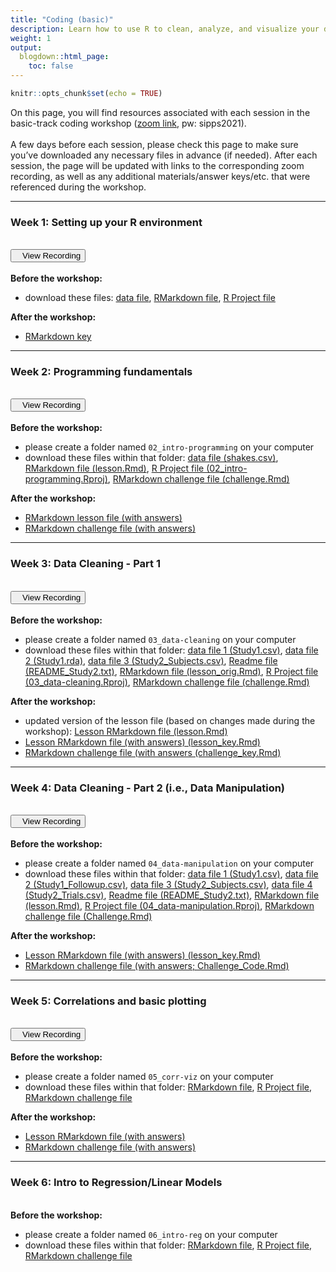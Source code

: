 ```yaml
---
title: "Coding (basic)"
description: Learn how to use R to clean, analyze, and visualize your data.
weight: 1
output:
  blogdown::html_page:
    toc: false
---
```


```r
knitr::opts_chunk$set(echo = TRUE)
```

On this page, you will find resources associated with each session in the basic-track coding workshop (<a href="https://columbiauniversity.zoom.us/j/93930272696?pwd=Y2s1U2VWY0pDR0ZQYTlxWC9mNzVmZz09" target="_blank">zoom link</a>, pw: sipps2021).
<br><br>
A few days before each session, please check this page to make sure you've downloaded any necessary files in advance (if needed). After each session, the page will be updated with links to the corresponding zoom recording, as well as any additional materials/answer keys/etc. that were referenced during the workshop.
<hr>

### Week 1: Setting up your R environment
<br>
<div align="center"><a href="https://columbiauniversity.zoom.us/rec/share/DK-fdd1h5WcTIu-CBu_JHj31M46aZArRZGUejlqo3ssjL8fZ-ezEAjaBta65cHuQ.8CQ4myXSjViniuYN?startTime=1623182507000" target="_blank" style="padding-bottom:10px"><button><i class="fas fa-video"></i>&nbsp;&nbsp;&nbsp;View Recording</button></a></div>
<br>
**Before the workshop:**
<ul>
<li>download these files: <a href="/workshop_files/coding-basic-01/shakes.csv" download>data file</a>, <a href="/workshop_files/coding-basic-01/lesson.Rmd" download>RMarkdown file</a>, <a href="/workshop_files/coding-basic-01/Coding_Lesson1.Rproj" download>R Project file</a>
</ul>

**After the workshop:**
<ul>
<li><a href="/workshop_files/coding-basic-01/lessonKey.Rmd" download>RMarkdown key</a>
</ul>

<hr>

### Week 2: Programming fundamentals
<br>
<div align="center"><a href="https://columbiauniversity.zoom.us/rec/share/gcm3U1Vtyza9W3E3k7ApPW84_FJRsCtWrXK-qsg5UpU2vE53klqpRA0bmHFAaPpA.4vRMDAuVvq9ZxIrW?startTime=1623787255000" target="_blank" style="padding-bottom:10px"><button><i class="fas fa-video"></i>&nbsp;&nbsp;&nbsp;View Recording</button></a></div>
<br>
**Before the workshop:**
<ul>
<li>please create a folder named `02_intro-programming` on your computer
<li>download these files within that folder: <a href="/workshop_files/coding-basic-02/shakes.csv" download>data file (shakes.csv)</a>, <a href="/workshop_files/coding-basic-02/lesson.Rmd" download>RMarkdown file (lesson.Rmd)</a>, <a href="/workshop_files/coding-basic-02/02_intro-programming.Rproj" download>R Project file (02_intro-programming.Rproj)</a>, <a href="/workshop_files/coding-basic-02/challenge.Rmd" download>RMarkdown challenge file (challenge.Rmd)</a>
</ul>

**After the workshop:**
<ul>
<li><a href="/workshop_files/coding-basic-02/lesson_key.Rmd" download>RMarkdown lesson file (with answers)</a>
<li><a href="/workshop_files/coding-basic-02/challenge_key.Rmd" download>RMarkdown challenge file (with answers)</a>
</ul>

<hr>

### Week 3: Data Cleaning - Part 1
<br>
<div align="center"><a href="https://columbiauniversity.zoom.us/rec/share/ql2sYMcvOnH5GkrTue5ZNkBCaVoIZfBTVchjovMJHXwMzWmEhvEt0rSQfNBzChy-.S7V-MYQpFWVegtnL" target="_blank" style="padding-bottom:10px"><button><i class="fas fa-video"></i>&nbsp;&nbsp;&nbsp;View Recording</button></a></div>
<br>
**Before the workshop:**
<ul>
<li>please create a folder named `03_data-cleaning` on your computer
<li>download these files within that folder: 
<a href="/workshop_files/coding-basic-03/Study1.csv" download>data file 1 (Study1.csv)</a>, 
<a href="/workshop_files/coding-basic-03/Study1.rda" download>data file 2 (Study1.rda)</a>,
<a href="/workshop_files/coding-basic-03/Study2_Subjects.csv" download>data file 3 (Study2_Subjects.csv)</a>,
<a href="/workshop_files/coding-basic-03/README_Study2.txt" download>Readme file (README_Study2.txt)</a>,
<a href="/workshop_files/coding-basic-03/lesson_orig.Rmd" download>RMarkdown file (lesson_orig.Rmd)</a>, 
<a href="/workshop_files/coding-basic-03/03_data-cleaning.Rproj" download>R Project file (03_data-cleaning.Rproj)</a>, 
<a href="/workshop_files/coding-basic-03/challenge.Rmd" download>RMarkdown challenge file (challenge.Rmd)</a>
</ul>

**After the workshop:**
<ul>
<li>updated version of the lesson file (based on changes made during the workshop): <a href="/workshop_files/coding-basic-03/lesson.Rmd" download>Lesson RMarkdown file (lesson.Rmd)</a>
<li> <a href="/workshop_files/coding-basic-03/lesson_key.Rmd" download>Lesson RMarkdown file (with answers) (lesson_key.Rmd)</a>
<li> <a href="/workshop_files/coding-basic-03/challenge_key.Rmd" download>RMarkdown challenge file (with answers (challenge_key.Rmd)</a>
</ul>

<hr>

### Week 4: Data Cleaning - Part 2 (i.e., Data Manipulation)
<br>
<div align="center"><a href="https://columbiauniversity.zoom.us/rec/share/kCsqybb90-Owiotr9M3W5hO1ay2kcOZvL7F6sGon9EGUi0DzcWe3QAva3D7jxOvS.USkUisXXabanWC8x?startTime=1624996597000" target="_blank" style="padding-bottom:10px"><button><i class="fas fa-video"></i>&nbsp;&nbsp;&nbsp;View Recording</button></a></div>
<br>
**Before the workshop:**
<ul>
<li>please create a folder named `04_data-manipulation` on your computer
<li>download these files within that folder: 
<a href="/workshop_files/coding-basic-04/Study1.csv" download>data file 1 (Study1.csv)</a>, 
<a href="/workshop_files/coding-basic-04/Study1_Followup.csv" download>data file 2 (Study1_Followup.csv)</a>,
<a href="/workshop_files/coding-basic-04/Study2_Subjects.csv" download>data file 3 (Study2_Subjects.csv)</a>,
<a href="/workshop_files/coding-basic-04/Study2_Trials.csv" download>data file 4 (Study2_Trials.csv)</a>,
<a href="/workshop_files/coding-basic-04/README_Study2.txt" download>Readme file (README_Study2.txt)</a>,
<a href="/workshop_files/coding-basic-04/lesson.Rmd" download>RMarkdown file (lesson.Rmd)</a>, 
<a href="/workshop_files/coding-basic-04/04_data-manipulation.Rproj" download>R Project file (04_data-manipulation.Rproj)</a>, 
<a href="/workshop_files/coding-basic-04/Challenge.Rmd" download>RMarkdown challenge file (Challenge.Rmd)</a>
</ul>

**After the workshop:**
<ul>
<li> <a href="/workshop_files/coding-basic-04/lesson_key.Rmd" download>Lesson RMarkdown file (with answers) (lesson_key.Rmd)</a>
<li> <a href="/workshop_files/coding-basic-04/Challenge_Code.Rmd" download>RMarkdown challenge file (with answers; Challenge_Code.Rmd)</a>
</ul>

<hr>

### Week 5: Correlations and basic plotting
<br>
<div align="center"><a href="https://columbiauniversity.zoom.us/rec/share/b0KRaF4Xoi_oK80K_MBFXlDbPUVkIfvWwU4w_cGVyBXabJOVebqbGERGofie4Wee.rsF1U3-ibmTr3Hoi?startTime=1625601330000" target="_blank" style="padding-bottom:10px"><button><i class="fas fa-video"></i>&nbsp;&nbsp;&nbsp;View Recording</button></a></div>
<br>
**Before the workshop:**
<ul>
<li>please create a folder named `05_corr-viz` on your computer
<li>download these files within that folder: 
<a href="/workshop_files/coding-basic-05/lesson.Rmd" download>RMarkdown file</a>, 
<a href="/workshop_files/coding-basic-05/05_corr-viz.Rproj" download>R Project file</a>, 
<a href="/workshop_files/coding-basic-05/challenge.Rmd" download>RMarkdown challenge file</a>
</ul>

**After the workshop:**
<ul>
<li><a href="/workshop_files/coding-basic-05/lesson_key.Rmd" download>Lesson RMarkdown file (with answers)</a>
<li><a href="/workshop_files/coding-basic-05/challenge_key.Rmd" download>RMarkdown challenge file (with answers)</a>
</ul>

<hr>

### Week 6: Intro to Regression/Linear Models
<br>
**Before the workshop:**
<ul>
<li>please create a folder named `06_intro-reg` on your computer
<li>download these files within that folder: 
<a href="/workshop_files/coding-basic-06/lm-lesson.Rmd" download>RMarkdown file</a>, 
<a href="/workshop_files/coding-basic-06/06_intro-reg.Rproj" download>R Project file</a>, 
<a href="/workshop_files/coding-basic-06/lm-challenge.Rmd" download>RMarkdown challenge file</a>
</ul>

